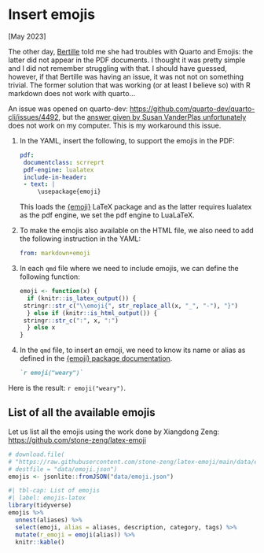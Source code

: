 # Insert emojis

[May 2023]

The other day, [Bertille](bertillepicard.github.io/) told me she had troubles with Quarto and Emojis: the latter did not appear in the PDF documents. I thought it was pretty simple and I did not remember struggling with that. I should have guessed, however, if that Bertille was having an issue, it was not not on something trivial. The former solution that was working (or at least I believe so) with R markdown does not work with quarto...

An issue was opened on quarto-dev: <https://github.com/quarto-dev/quarto-cli/issues/4492>, but the [answer given by Susan VanderPlas unfortunately](https://github.com/quarto-dev/quarto-cli/issues/4492#issuecomment-1548655951) does not work on my computer. This is my workaround this issue.


1. In the YAML, insert the following, to support the emojis in the PDF:
   ```yml
pdf:
    documentclass: scrreprt
    pdf-engine: lualatex
    include-in-header:
    - text: |
        \usepackage{emoji}
   ```
   This loads the [{emoji}](https://ctan.math.washington.edu/tex-archive/macros/luatex/latex/emoji/emoji-doc.pdf) LaTeX package and as the latter requires lualatex as the pdf engine, we set the pdf engine to LuaLaTeX.
   
2. To make the emojis also available on the HTML file, we also need to add the following instruction in the YAML:

   ```yml
from: markdown+emoji
   ```

3. In each `qmd` file where we need to include emojis, we can define the following function:
   ```r
emoji <- function(x) {
  if (knitr::is_latex_output()) {
    stringr::str_c("\\emoji{", str_replace_all(x, "_", "-"), "}")
  } else if (knitr::is_html_output()) {
    stringr::str_c(":", x, ":")
  } else x
}
   ```

4. In the `qmd` file, to insert an emoji, we need to know its name or alias as defined in the [{emoji} package documentation](https://ctan.math.washington.edu/tex-archive/macros/luatex/latex/emoji/emoji-doc.pdf).
   ```markdown
`r emoji("weary")`   
   ```

Here is the result: `r emoji("weary")`.


## List of all the available emojis

Let us list all the emojis using the work done by Xiangdong Zeng: <https://github.com/stone-zeng/latex-emoji>

```r
# download.file(
# "https://raw.githubusercontent.com/stone-zeng/latex-emoji/main/data/emoji.json", 
# destfile = "data/emoji.json")
emojis <- jsonlite::fromJSON("data/emoji.json")
```


```r
#| tbl-cap: List of emojis
#| label: emojis-latex
library(tidyverse)
emojis %>% 
  unnest(aliases) %>% 
  select(emoji, alias = aliases, description, category, tags) %>% 
  mutate(r_emoji = emoji(alias)) %>% 
  knitr::kable()
```


